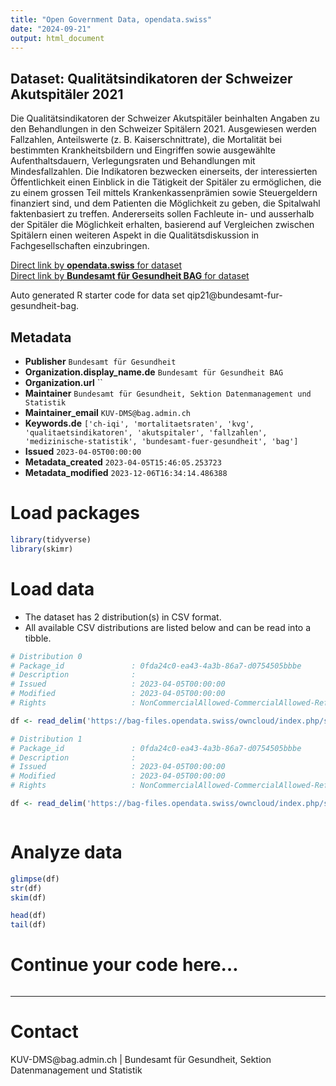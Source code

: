```yaml
---
title: "Open Government Data, opendata.swiss"
date: "2024-09-21"
output: html_document
---
```


## Dataset: Qualitätsindikatoren der Schweizer Akutspitäler 2021

Die Qualitätsindikatoren der Schweizer Akutspitäler beinhalten Angaben zu den Behandlungen in den Schweizer Spitälern 2021. Ausgewiesen werden Fallzahlen, Anteilswerte (z. B. Kaiserschnittrate), die Mortalität bei bestimmten Krankheitsbildern und Eingriffen sowie ausgewählte Aufenthaltsdauern, Verlegungsraten und Behandlungen mit Mindesfallzahlen.
Die Indikatoren bezwecken einerseits, der interessierten Öffentlichkeit einen Einblick in die Tätigkeit der Spitäler zu ermöglichen, die zu einem grossen Teil mittels Krankenkassenprämien sowie Steuergeldern finanziert sind, und dem Patienten die Möglichkeit zu geben, die Spitalwahl faktenbasiert zu treffen. Andererseits sollen Fachleute in- und ausserhalb der Spitäler die Möglichkeit erhalten, basierend auf Vergleichen zwischen Spitälern einen weiteren Aspekt in die Qualitätsdiskussion in Fachgesellschaften einzubringen.

[Direct link by **opendata.swiss** for dataset](https://opendata.swiss/de/dataset/qualitatsindikatoren-der-schweizer-akutspitaler-2021)<br>
[Direct link by **Bundesamt für Gesundheit BAG** for dataset](http://www.bag.admin.ch/qiss)

Auto generated R starter code for data set qip21@bundesamt-fur-gesundheit-bag.

## Metadata

- **Publisher** `Bundesamt für Gesundheit`
- **Organization.display_name.de** `Bundesamt für Gesundheit BAG`
- **Organization.url** ``
- **Maintainer** `Bundesamt für Gesundheit, Sektion Datenmanagement und Statistik`
- **Maintainer_email** `KUV-DMS@bag.admin.ch`
- **Keywords.de** `['ch-iqi', 'mortalitaetsraten', 'kvg', 'qualitaetsindikatoren', 'akutspitaler', 'fallzahlen', 'medizinische-statistik', 'bundesamt-fuer-gesundheit', 'bag']`
- **Issued** `2023-04-05T00:00:00`
- **Metadata_created** `2023-04-05T15:46:05.253723`
- **Metadata_modified** `2023-12-06T16:34:14.486388`


# Load packages

```r

library(tidyverse)
library(skimr)

```

# Load data

-   The dataset has 2 distribution(s) in CSV format.
-   All available CSV distributions are listed below and can be read into a tibble.

```r

# Distribution 0
# Package_id               : 0fda24c0-ea43-4a3b-86a7-d0754505bbbe
# Description              : 
# Issued                   : 2023-04-05T00:00:00
# Modified                 : 2023-04-05T00:00:00
# Rights                   : NonCommercialAllowed-CommercialAllowed-ReferenceRequired

df <- read_delim('https://bag-files.opendata.swiss/owncloud/index.php/s/qYCBExcrZnYkFgE')

# Distribution 1
# Package_id               : 0fda24c0-ea43-4a3b-86a7-d0754505bbbe
# Description              : 
# Issued                   : 2023-04-05T00:00:00
# Modified                 : 2023-04-05T00:00:00
# Rights                   : NonCommercialAllowed-CommercialAllowed-ReferenceRequired

df <- read_delim('https://bag-files.opendata.swiss/owncloud/index.php/s/ZHxpwqoc8D5gLbX')



```

# Analyze data

```r

glimpse(df)
str(df)
skim(df)

head(df)
tail(df)

```

# Continue your code here...

```r

```

------------------------------------------------------------------------

# Contact

KUV-DMS@bag.admin.ch | Bundesamt für Gesundheit, Sektion Datenmanagement und Statistik
